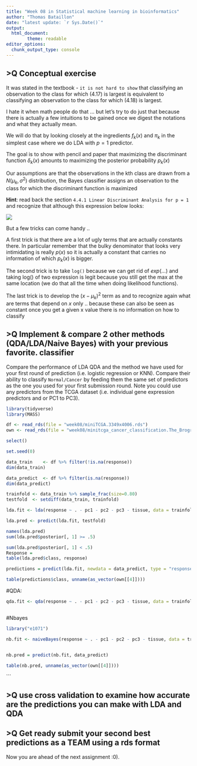 ```yaml
---
title: "Week 08 in Statistical machine learning in bioinformatics"
author: "Thomas Bataillon"
date: "latest update: `r Sys.Date()`"
output:
  html_document:
        theme: readable
editor_options: 
  chunk_output_type: console
---
```

## >Q Conceptual exercise 

It was stated in the textbook - `it is not hard to show ` that classifying an observation to the class for which (4.17) is largest is equivalent to classifying an observation to the class for which (4.18) is largest. 

I hate it when math people do that ... but let's try to do just that because there is actually a few intuitions to be gained once we digest the notations and what they actually mean.

We will do that by looking closely at the ingredients $f_k(x)$ and $\pi_k$ in the simplest case where we do LDA with $p=1$ predictor. 

The goal is to show with pencil and paper that maximizing the discriminant function $\delta_k(x)$ amounts to maximizing the posterior probability $p_k(x)$

Our assumptions are that the observations in the kth
class are drawn from a $N(μ_k,\sigma^2)$ distribution, the Bayes classifier assigns an observation to the class for which the discriminant function is maximized


**Hint**: read back the section 
`4.4.1 Linear Discriminant Analysis for p = 1` and recognize that although this expression below looks: 

![](sca_eq4.17.png)

But a few tricks can come handy .. 

A first trick is that there are a lot of ugly terms that are actually constants there. In particular remember that the bulky denominator that looks very intimidating is really $p(x)$ so it is actually a constant that carries no information of which $p_k(x)$ is bigger.

The second trick is to take `log()` because we can get rid of $exp(...)$ and taking log() of two expression is legit because you still get the max at the same location (we do that all the time when doing likelihood functions).

The last trick is to develop the $(x - \mu_k)^2$ term as and to recognize again what are terms that depend on $x$ only .. because these can also be seen as constant once you get a given x value there is no information on how to classify 


## >Q Implement  & compare 2 other methods (QDA/LDA/Naive Bayes) with your previous favorite. classifier

Compare the performance of LDA QDA and the method we have used for your first round of prediction  (i.e. logistic regression or KNN).
Compare their ability to classify `Normal/Cancer` by feeding them the same set of predictors as the one you used for your first submission round. 
Note you could  use any predictors from the TCGA dataset (i.e. individual gene expression predictors and or PC1 to PC3).

```r
library(tidyverse)
library(MASS)
```

```r

df <- read_rds(file = "week08/miniTCGA.3349x4006.rds")
own <- read_rds(file = "week08/minitcga_cancer_classification.The_Brogrammers.rds")
```

```r
select()
```

```r

set.seed(0)

data_train    <- df %>% filter(!is.na(response))
dim(data_train)

data_predict  <- df %>% filter(is.na(response))                              
dim(data_predict)
```

```r
trainfold <- data_train %>% sample_frac(size=0.80)
testfold  <- setdiff(data_train, trainfold)

lda.fit <- lda(response ~ . - pc1 - pc2 - pc3 - tissue, data = trainfold)
```

```r
lda.pred <- predict(lda.fit, testfold)
```

```r
names(lda.pred)
sum(lda.pred$posterior[, 1] >= .5)

sum(lda.pred$posterior[, 1] < .5)
Response = 
table(lda.pred$class, response)

```

```r
predictions = predict(lda.fit, newdata = data_predict, type = "response")
```

```r
table(predictions$class, unname(as_vector(own[[4]])))
```


#QDA:
```r
qda.fit <- qda(response ~ . - pc1 - pc2 - pc3 - tissue, data = trainfold)
```

```r
```


#Nbayes

```r

library("e1071")

nb.fit <- naiveBayes(response ~ . - pc1 - pc2 - pc3 - tissue, data = trainfold)



```

```r

nb.pred = predict(nb.fit, data_predict)

```


```r
table(nb.pred, unname(as_vector(own[[4]])))

```

```

## >Q use cross validation to examine how accurate are the predictions you can make with LDA and QDA


## >Q Get ready submit your second  best predictions as a TEAM using a rds format 
Now you are ahead of the next assignment :0).
